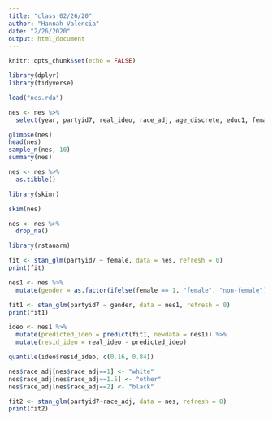 ```yaml
---
title: "class 02/26/20"
author: "Hannah Valencia"
date: "2/26/2020"
output: html_document
---
```


```r
knitr::opts_chunk$set(echo = FALSE)

library(dplyr)
library(tidyverse)
```


```r
load("nes.rda")
```

```r
nes <- nes %>%
  select(year, partyid7, real_ideo, race_adj, age_discrete, educ1, female, income)
```


```r
glimpse(nes)
head(nes)
sample_n(nes, 10)
summary(nes)
```
```r
nes <- nes %>%
  as.tibble()
```

```r
library(skimr)

skim(nes)
```

```r
nes <- nes %>%
  drop_na()
```

```r
library(rstanarm)

fit <- stan_glm(partyid7 ~ female, data = nes, refresh = 0)
print(fit)
```

```r
nes1 <- nes %>%
  mutate(gender = as.factor(ifelse(female == 1, "female", "non-female")))
```

```r
fit1 <- stan_glm(partyid7 ~ gender, data = nes1, refresh = 0)
print(fit1)
```

```r
ideo <- nes1 %>%
  mutate(predicted_ideo = predict(fit1, newdata = nes1)) %>%
  mutate(resid_ideo = real_ideo - predicted_ideo)
```

```r
quantile(ideo$resid_ideo, c(0.16, 0.84))
```

```r
nes$race_adj[nes$race_adj==1] <- "white"
nes$race_adj[nes$race_adj==1.5] <- "other"
nes$race_adj[nes$race_adj==2] <- "black"

fit2 <- stan_glm(partyid7~race_adj, data = nes, refresh = 0)
print(fit2)
```










